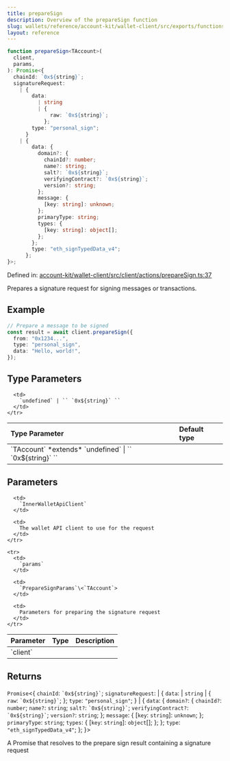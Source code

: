 ```yaml
---
title: prepareSign
description: Overview of the prepareSign function
slug: wallets/reference/account-kit/wallet-client/src/exports/functions/prepareSign
layout: reference
---
```


```ts
function prepareSign<TAccount>(
  client,
  params,
): Promise<{
  chainId: `0x${string}`;
  signatureRequest:
    | {
        data:
          | string
          | {
              raw: `0x${string}`;
            };
        type: "personal_sign";
      }
    | {
        data: {
          domain?: {
            chainId?: number;
            name?: string;
            salt?: `0x${string}`;
            verifyingContract?: `0x${string}`;
            version?: string;
          };
          message: {
            [key: string]: unknown;
          };
          primaryType: string;
          types: {
            [key: string]: object[];
          };
        };
        type: "eth_signTypedData_v4";
      };
}>;
```

Defined in: [account-kit/wallet-client/src/client/actions/prepareSign.ts:37](https://github.com/alchemyplatform/aa-sdk/blob/4987bdd63823427c48ec21401b71fa3cfc2d0675/account-kit/wallet-client/src/client/actions/prepareSign.ts#L37)

Prepares a signature request for signing messages or transactions.

## Example

```ts
// Prepare a message to be signed
const result = await client.prepareSign({
  from: "0x1234...",
  type: "personal_sign",
  data: "Hello, world!",
});
```

## Type Parameters

<table>
  <thead>
    <tr>
      <th align="left">Type Parameter</th>
      <th align="left">Default type</th>
    </tr>
  </thead>

  <tbody>
    <tr>
      <td>
        `TAccount` *extends* `undefined` | `` `0x${string}` ``
      </td>

      <td>
        `undefined` | `` `0x${string}` ``
      </td>
    </tr>

  </tbody>
</table>

## Parameters

<table>
  <thead>
    <tr>
      <th align="left">Parameter</th>
      <th align="left">Type</th>
      <th align="left">Description</th>
    </tr>
  </thead>

  <tbody>
    <tr>
      <td>
        `client`
      </td>

      <td>
        `InnerWalletApiClient`
      </td>

      <td>
        The wallet API client to use for the request
      </td>
    </tr>

    <tr>
      <td>
        `params`
      </td>

      <td>
        `PrepareSignParams`\<`TAccount`>
      </td>

      <td>
        Parameters for preparing the signature request
      </td>
    </tr>

  </tbody>
</table>

## Returns

`Promise`\<\{
`chainId`: `` `0x${string}` ``;
`signatureRequest`: | \{
`data`: | `string`
| \{
`raw`: `` `0x${string}` ``;
};
`type`: `"personal_sign"`;
}
| \{
`data`: \{
`domain?`: \{
`chainId?`: `number`;
`name?`: `string`;
`salt?`: `` `0x${string}` ``;
`verifyingContract?`: `` `0x${string}` ``;
`version?`: `string`;
};
`message`: \{
\[`key`: `string`]: `unknown`;
};
`primaryType`: `string`;
`types`: \{
\[`key`: `string`]: `object`\[];
};
};
`type`: `"eth_signTypedData_v4"`;
};
}>

A Promise that resolves to the prepare sign result containing a signature request
